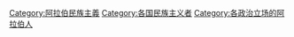 [[Category:阿拉伯民族主義|Category:阿拉伯民族主義]]
[[Category:各国民族主义者|Category:各国民族主义者]]
[[Category:各政治立场的阿拉伯人|Category:各政治立场的阿拉伯人]]